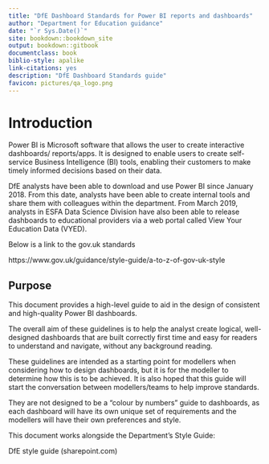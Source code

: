 ```yaml
---
title: "DfE Dashboard Standards for Power BI reports and dashboards"
author: "Department for Education guidance"
date: "`r Sys.Date()`"
site: bookdown::bookdown_site
output: bookdown::gitbook
documentclass: book
biblio-style: apalike
link-citations: yes
description: "DfE Dashboard Standards guide"
favicon: pictures/qa_logo.png
---
```


# Introduction

Power BI is Microsoft software that allows the user to create interactive dashboards/ reports/apps. It is designed to enable users to create self-service Business Intelligence (BI) tools, enabling their customers to make timely informed decisions based on their data.  

DfE analysts have been able to download and use Power BI since January 2018. From this date, analysts have been able to create internal tools and share them with colleagues within the department. From March 2019, analysts in ESFA Data Science Division have also been able to release dashboards to educational providers via a web portal called View Your Education Data (VYED). 

Below is a link to the gov.uk standards 

https://www.gov.uk/guidance/style-guide/a-to-z-of-gov-uk-style

## Purpose

This document provides a high-level guide to aid in the design of consistent and high-quality Power BI dashboards.  

The overall aim of these guidelines is to help the analyst create logical, well-designed dashboards that are built correctly first time and easy for readers to understand and navigate, without any background reading. 

These guidelines are intended as a starting point for modellers when considering how to design dashboards, but it is for the modeller to determine how this is to be achieved. It is also hoped that this guide will start the conversation between modellers/teams to help improve standards.  

They are not designed to be a “colour by numbers” guide to dashboards, as each dashboard will have its own unique set of requirements and the modellers will have their own preferences and style.  

This document works alongside the Department’s Style Guide:  

DfE style guide (sharepoint.com)
